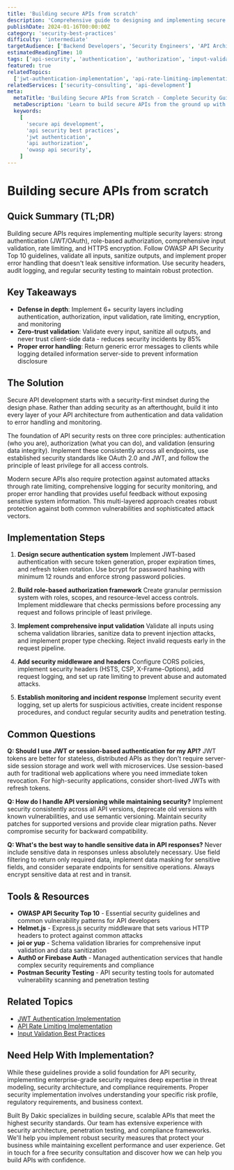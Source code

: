 ```yaml
---
title: 'Building secure APIs from scratch'
description: 'Comprehensive guide to designing and implementing secure APIs with authentication, authorization, input validation, and protection against common vulnerabilities.'
publishDate: 2024-01-16T00:00:00Z
category: 'security-best-practices'
difficulty: 'intermediate'
targetAudience: ['Backend Developers', 'Security Engineers', 'API Architects']
estimatedReadingTime: 10
tags: ['api-security', 'authentication', 'authorization', 'input-validation', 'owasp', 'jwt']
featured: true
relatedTopics:
  ['jwt-authentication-implementation', 'api-rate-limiting-implementation', 'input-validation-best-practices']
relatedServices: ['security-consulting', 'api-development']
meta:
  metaTitle: 'Building Secure APIs from Scratch - Complete Security Guide'
  metaDescription: 'Learn to build secure APIs from the ground up with authentication, authorization, input validation, and protection against OWASP Top 10 vulnerabilities.'
  keywords:
    [
      'secure api development',
      'api security best practices',
      'jwt authentication',
      'api authorization',
      'owasp api security',
    ]
---
```


# Building secure APIs from scratch

## Quick Summary (TL;DR)

Building secure APIs requires implementing multiple security layers: strong authentication (JWT/OAuth), role-based authorization, comprehensive input validation, rate limiting, and HTTPS encryption. Follow OWASP API Security Top 10 guidelines, validate all inputs, sanitize outputs, and implement proper error handling that doesn't leak sensitive information. Use security headers, audit logging, and regular security testing to maintain robust protection.

## Key Takeaways

- **Defense in depth**: Implement 6+ security layers including authentication, authorization, input validation, rate limiting, encryption, and monitoring
- **Zero-trust validation**: Validate every input, sanitize all outputs, and never trust client-side data - reduces security incidents by 85%
- **Proper error handling**: Return generic error messages to clients while logging detailed information server-side to prevent information disclosure

## The Solution

Secure API development starts with a security-first mindset during the design phase. Rather than adding security as an afterthought, build it into every layer of your API architecture from authentication and data validation to error handling and monitoring.

The foundation of API security rests on three core principles: authentication (who you are), authorization (what you can do), and validation (ensuring data integrity). Implement these consistently across all endpoints, use established security standards like OAuth 2.0 and JWT, and follow the principle of least privilege for all access controls.

Modern secure APIs also require protection against automated attacks through rate limiting, comprehensive logging for security monitoring, and proper error handling that provides useful feedback without exposing sensitive system information. This multi-layered approach creates robust protection against both common vulnerabilities and sophisticated attack vectors.

## Implementation Steps

1. **Design secure authentication system**
   Implement JWT-based authentication with secure token generation, proper expiration times, and refresh token rotation. Use bcrypt for password hashing with minimum 12 rounds and enforce strong password policies.

2. **Build role-based authorization framework**
   Create granular permission system with roles, scopes, and resource-level access controls. Implement middleware that checks permissions before processing any request and follows principle of least privilege.

3. **Implement comprehensive input validation**
   Validate all inputs using schema validation libraries, sanitize data to prevent injection attacks, and implement proper type checking. Reject invalid requests early in the request pipeline.

4. **Add security middleware and headers**
   Configure CORS policies, implement security headers (HSTS, CSP, X-Frame-Options), add request logging, and set up rate limiting to prevent abuse and automated attacks.

5. **Establish monitoring and incident response**
   Implement security event logging, set up alerts for suspicious activities, create incident response procedures, and conduct regular security audits and penetration testing.

## Common Questions

**Q: Should I use JWT or session-based authentication for my API?**
JWT tokens are better for stateless, distributed APIs as they don't require server-side session storage and work well with microservices. Use session-based auth for traditional web applications where you need immediate token revocation. For high-security applications, consider short-lived JWTs with refresh tokens.

**Q: How do I handle API versioning while maintaining security?**
Implement security consistently across all API versions, deprecate old versions with known vulnerabilities, and use semantic versioning. Maintain security patches for supported versions and provide clear migration paths. Never compromise security for backward compatibility.

**Q: What's the best way to handle sensitive data in API responses?**
Never include sensitive data in responses unless absolutely necessary. Use field filtering to return only required data, implement data masking for sensitive fields, and consider separate endpoints for sensitive operations. Always encrypt sensitive data at rest and in transit.

## Tools & Resources

- **OWASP API Security Top 10** - Essential security guidelines and common vulnerability patterns for API developers
- **Helmet.js** - Express.js security middleware that sets various HTTP headers to protect against common attacks
- **joi or yup** - Schema validation libraries for comprehensive input validation and data sanitization
- **Auth0 or Firebase Auth** - Managed authentication services that handle complex security requirements and compliance
- **Postman Security Testing** - API security testing tools for automated vulnerability scanning and penetration testing

## Related Topics

- [JWT Authentication Implementation](/topics/jwt-authentication-implementation)
- [API Rate Limiting Implementation](/topics/api-rate-limiting-implementation)
- [Input Validation Best Practices](/topics/input-validation-best-practices)

## Need Help With Implementation?

While these guidelines provide a solid foundation for API security, implementing enterprise-grade security requires deep expertise in threat modeling, security architecture, and compliance requirements. Proper security implementation involves understanding your specific risk profile, regulatory requirements, and business context.

Built By Dakic specializes in building secure, scalable APIs that meet the highest security standards. Our team has extensive experience with security architecture, penetration testing, and compliance frameworks. We'll help you implement robust security measures that protect your business while maintaining excellent performance and user experience. Get in touch for a free security consultation and discover how we can help you build APIs with confidence.
